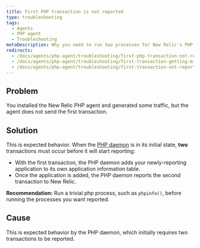 ```yaml
---
title: First PHP transaction is not reported
type: troubleshooting
tags:
  - Agents
  - PHP agent
  - Troubleshooting
metaDescription: Why you need to run two processes for New Relic's PHP agent to start reporting after initial installation.
redirects:
  - /docs/agents/php-agent/troubleshooting/first-php-transaction-not-reported
  - /docs/agents/php-agent/troubleshooting/first-transaction-getting-missed
  - /docs/agents/php-agent/troubleshooting/first-transaction-not-reported
---
```


## Problem

You installed the New Relic PHP agent and generated some traffic, but the agent does not send the first transaction.

## Solution

This is expected behavior. When the [PHP daemon](/docs/agents/php-agent/getting-started/new-relic-daemon-processes) is in its initial state, **two** transactions must occur before it will start reporting:

* With the first transaction, the PHP daemon adds your newly-reporting application to its own application information table.
* Once the application is added, the PHP daemon reports the second transaction to New Relic.

**Recommendation:** Run a trivial php process, such as `phpinfo()`, before running the processes you want reported.

## Cause

This is expected behavior by the PHP daemon, which initially requires two transactions to be reported.
